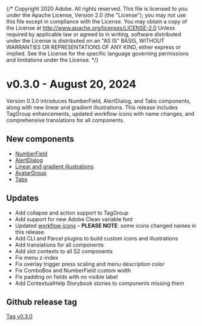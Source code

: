 {/* Copyright 2020 Adobe. All rights reserved.
This file is licensed to you under the Apache License, Version 2.0 (the "License");
you may not use this file except in compliance with the License. You may obtain a copy
of the License at http://www.apache.org/licenses/LICENSE-2.0
Unless required by applicable law or agreed to in writing, software distributed under
the License is distributed on an "AS IS" BASIS, WITHOUT WARRANTIES OR REPRESENTATIONS
OF ANY KIND, either express or implied. See the License for the specific language
governing permissions and limitations under the License. */}




# v0.3.0 - August 20, 2024

Version 0.3.0 introduces NumberField, AlertDialog, and Tabs components, along with new linear and gradient illustrations. This release includes TagGroup enhancements, updated workflow icons with name changes, and comprehensive translations for all components.

## New components

* [NumberField](../NumberField.html)
* [AlertDialog](../AlertDialog.html)
* [Linear and gradient illustrations](../illustrations.html)
* [AvatarGroup](../AvatarGroup.html)
* [Tabs](../Tabs.html)

## Updates

* Add collapse and action support to TagGroup
* Add support for new Adobe Clean variable font
* Updated [workflow icons](../workflow-icons.html) – **PLEASE NOTE**: some icons changed names in this release.
* Add CLI and Parcel plugins to build custom icons and illustrations
* Add translations for all components
* Add slot contexts to all S2 components
* Fix menu z-index
* Fix overlay trigger press scaling and menu description color
* Fix ComboBox and NumberField custom width
* Fix padding on fields with no visible label
* Add ContextualHelp Storybook stories to components missing them

## Github release tag

[Tag v0.3.0](https://github.com/adobe/react-spectrum/releases/tag/%40react-spectrum%2Fs2%400.3.0)
